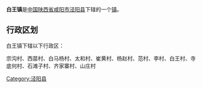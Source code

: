 {{中国乡级行政区
|行政区全称 = 白王镇
|景观照片文件名 = 
|景观照片描述 = 
|汉语拼音 =
|其他语言 = 
|其他语言名称 = 
|位置图文件名 = 
|位置图描述 = 
|自定义图片=
|上级行政区 = [[陕西省|陕西省]][[咸阳市|咸阳市]][[泾阳县|泾阳县]]
|行政区类别 = [[行政建制镇|镇]]
|行政区划代码 = 
|行政区划 = 
|村委会 = 
|居委会 = 
|建置时间 = 
|领导职位 = 
|领导名称 = 
|政府驻地 = 
|毗邻 = 
|地理坐标 = 
|总面积 = 
|总人口 = 
|户籍人口 = 
|户籍人口年份 = 
|常住人口 = 
|常住人口年份 = 
|人口密度 = 
|GDP = 
|邮政编码 = 
|电话区号 = 
|官方网站 = 
|网站名称 = 
}}
'''白王镇'''是[[中华人民共和国|中国]][[陕西省|陕西省]][[咸阳市|咸阳市]][[泾阳县|泾阳县]]下辖的一个[[行政建制镇|镇]]。

== 行政区划 ==
白王镇下辖以下行政区：

宗沟村、西苗村、白马杨村、太和村、崔黄村、杨赵村、范村、李村、白王村、寺底何村、石滩子村、齐家寨村、山庄村

{{陕西小作品}}
{{泾阳县行政区划}}

[[Category:泾阳县|Category:泾阳县]]